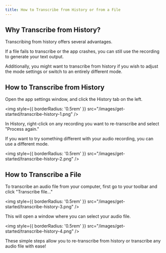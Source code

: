 ```yaml
---
title: How to Transcribe from History or from a File 
---
```


## Why Transcribe from History?

Transcribing from history offers several advantages.

If a file fails to transcribe or the app crashes, you can still use the recording to generate your text output.

Additionally, you might want to transcribe from history if you wish to adjust the mode settings or switch to an entirely different mode.


## How to Transcribe from History

Open the app settings window, and click the History tab on the left.

<img
style={{ borderRadius: '0.5rem' }}
src="/images/get-started/transcribe-history-1.png"
/>

In History, right-click on any recording you want to re-transcribe and select "Process again."

If you want to try something different with your audio recording, you can use a different mode. 

<img
style={{ borderRadius: '0.5rem' }}
src="/images/get-started/transcribe-history-2.png"
/>

## How to Transcribe a File

To transcribe an audio file from your computer, first go to your toolbar and click "Transcribe file..."

<img
style={{ borderRadius: '0.5rem' }}
src="/images/get-started/transcribe-history-3.png"
/>

This will open a window where you can select your audio file. 

<img
style={{ borderRadius: '0.5rem' }}
src="/images/get-started/transcribe-history-4.png"
/>

These simple steps allow you to re-transcribe from history or transcribe any audio file with ease!
